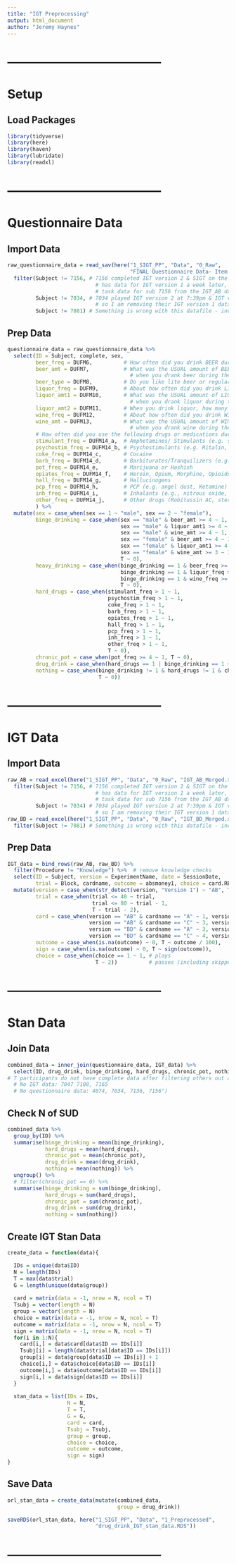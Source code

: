 ```yaml
---
title: "IGT Preprocessing"
output: html_document
author: "Jeremy Haynes"
---
```




# --------------------------------------
# Setup
## Load Packages
```r
library(tidyverse)
library(here)
library(haven)
library(lubridate)
library(readxl)
```



# --------------------------------------
# Questionnaire Data
## Import Data
```r
raw_questionnaire_data = read_sav(here("1_SIGT_PP", "Data", "0_Raw",
                                       "FINAL Questionnaire Data- Item Level 9.11.18.sav")) %>% 
  filter(Subject != 7156, # 7156 completed IGT version 2 & SIGT on the same day, but then 
                            # has data for IGT version 1 a week later, so I am deleting
                            # task data for sub 7156 from the IGT_AB dataframe (IGT version 1) 
         Subject != 7034, # 7034 played IGT version 2 at 7:39pm & IGT version 1 at 8:20pm,
                            # so I am removing their IGT version 1 data
         Subject != 7081) # Something is wrong with this datafile - incomplete and always
```



## Prep Data
```r
questionnaire_data = raw_questionnaire_data %>% 
  select(ID = Subject, complete, sex,
         beer_freq = DUFM6,          # How often did you drink BEER during the last three months?
         beer_amt = DUFM7,           # What was the USUAL amount of BEER you had on any typical day
                                       # when you drank beer during the past three months?
         beer_type = DUFM8,          # Do you like lite beer or regular beer?
         liquor_freq = DUFM9,        # About how often did you drink LIQUOR during the past three months?
         liquor_amt1 = DUFM10,       # What was the USUAL amount of LIQUOR you had on any typical day
                                       # when you drank liquor during the last three months?
         liquor_amt2 = DUFM11,       # When you drink liquor, how many ounces do you mix in each drink?
         wine_freq = DUFM12,         # About how often did you drink WINE during the past three months?
         wine_amt = DUFM13,          # What was the USUAL amount of WINE you had on a typical day
                                       # when you drank wine during the past three months?
         # How often did you use the following drugs or medications during the PAST 3 MONTHS?
         stimulant_freq = DUFM14_a,  # Amphetamines/ Stimulants (e.g. speed, meth)
         psychostim_freq = DUFM14_b, # Psychostimulants (e.g. Ritalin, diet pills)
         coke_freq = DUFM14_c,       # Cocaine
         barb_freq = DUFM14_d,       # Barbiturates/Tranquilizers (e.g. Librium, Valium)
         pot_freq = DUFM14_e,        # Marijuana or Hashish
         opiates_freq = DUFM14_f,    # Heroin, Opium, Morphine, Opioids
         hall_freq = DUFM14_g,       # Hallucinogens
         pcp_freq = DUFM14_h,        # PCP (e.g. angel dust, Ketamine)
         inh_freq = DUFM14_i,        # Inhalants (e.g., nitrous oxide, whippets)
         other_freq = DUFM14_j,      # Other drugs (Robitussin AC, steroids, sleep pills)
         ) %>% 
  mutate(sex = case_when(sex == 1 ~ "male", sex == 2 ~ "female"),
         binge_drinking = case_when(sex == "male" & beer_amt >= 4 ~ 1,
                                    sex == "male" & liquor_amt1 >= 4 ~ 1,
                                    sex == "male" & wine_amt >= 4 ~ 1,
                                    sex == "female" & beer_amt >= 4 ~ 1,
                                    sex == "female" & liquor_amt1 >= 4 ~ 1,
                                    sex == "female" & wine_amt >= 3 ~ 1,
                                    T ~ 0),
         heavy_drinking = case_when(binge_drinking == 1 & beer_freq >= 7 ~ 1,
                                    binge_drinking == 1 & liquor_freq >= 7 ~ 1,
                                    binge_drinking == 1 & wine_freq >= 7 ~ 1,
                                    T ~ 0),
         hard_drugs = case_when(stimulant_freq > 1 ~ 1,
                                psychostim_freq > 1 ~ 1,
                                coke_freq > 1 ~ 1,
                                barb_freq > 1 ~ 1,
                                opiates_freq > 1 ~ 1,
                                hall_freq > 1 ~ 1,
                                pcp_freq > 1 ~ 1,
                                inh_freq > 1 ~ 1,
                                other_freq > 1 ~ 1,
                                T ~ 0),
         chronic_pot = case_when(pot_freq >= 4 ~ 1, T ~ 0),
         drug_drink = case_when(hard_drugs == 1 | binge_drinking == 1 ~ 1, T ~ 0),
         nothing = case_when(binge_drinking != 1 & hard_drugs != 1 & chronic_pot != 1 ~ 1,
                             T ~ 0))
```



# --------------------------------------
# IGT Data
## Import Data
```r
raw_AB = read_excel(here("1_SIGT_PP", "Data", "0_Raw", "IGT_AB_Merged.xlsx")) %>% 
  filter(Subject != 7156, # 7156 completed IGT version 2 & SIGT on the same day, but then 
                            # has data for IGT version 1 a week later, so I am deleting
                            # task data for sub 7156 from the IGT_AB dataframe (IGT version 1) 
         Subject != 7034) # 7034 played IGT version 2 at 7:39pm & IGT version 1 at 8:20pm,
                            # so I am removing their IGT version 1 data
raw_BD = read_excel(here("1_SIGT_PP", "Data", "0_Raw", "IGT_BD_Merged.xlsx")) %>% 
  filter(Subject != 7081) # Something is wrong with this datafile - incomplete and always played
```



## Prep Data
```r
IGT_data = bind_rows(raw_AB, raw_BD) %>% 
  filter(Procedure != "Knowledge") %>%  # remove knowledge checks
  select(ID = Subject, version = ExperimentName, date = SessionDate, 
         trial = Block, cardname, outcome = absmoney1, choice = card.RESP) %>% 
  mutate(version = case_when(str_detect(version, "Version 1") ~ "AB", T ~ "BD"),
         trial = case_when(trial <= 40 ~ trial,
                           trial <= 80 ~ trial - 1,
                           T ~ trial - 2),
         card = case_when(version == "AB" & cardname == "A" ~ 1, version == "AB" & cardname == "B" ~ 2,
                          version == "AB" & cardname == "C" ~ 3, version == "AB" & cardname == "D" ~ 4,
                          version == "BD" & cardname == "A" ~ 3, version == "BD" & cardname == "B" ~ 1,
                          version == "BD" & cardname == "C" ~ 4, version == "BD" & cardname == "D" ~ 2),
         outcome = case_when(is.na(outcome) ~ 0, T ~ outcome / 100),
         sign = case_when(is.na(outcome) ~ 0, T ~ sign(outcome)),
         choice = case_when(choice == 1 ~ 1, # plays
                            T ~ 2))          # passes (including skipped trials)
```



# --------------------------------------
# Stan Data
## Join Data
```r
combined_data = inner_join(questionnaire_data, IGT_data) %>% 
  select(ID, drug_drink, binge_drinking, hard_drugs, chronic_pot, nothing, trial, card, outcome, sign, choice)
# 7 participants do not have complete data after filtering others out above:
  # No IGT data: 7047 7108, 7165
  # No questionnaire data: 4074, 7034, 7136, 7156")
```



## Check N of SUD
```r
combined_data %>% 
  group_by(ID) %>% 
  summarise(binge_drinking = mean(binge_drinking),
            hard_drugs = mean(hard_drugs),
            chronic_pot = mean(chronic_pot),
            drug_drink = mean(drug_drink),
            nothing = mean(nothing)) %>% 
  ungroup() %>% 
  # filter(chronic_pot == 0) %>% 
  summarise(binge_drinking = sum(binge_drinking),
            hard_drugs = sum(hard_drugs),
            chronic_pot = sum(chronic_pot),
            drug_drink = sum(drug_drink),
            nothing = sum(nothing))
```



## Create IGT Stan Data
```r
create_data = function(data){

  IDs = unique(data$ID)
  N = length(IDs)
  T = max(data$trial)
  G = length(unique(data$group))
  
  card = matrix(data = -1, nrow = N, ncol = T)
  Tsubj = vector(length = N)
  group = vector(length = N)
  choice = matrix(data = -1, nrow = N, ncol = T)
  outcome = matrix(data = -1, nrow = N, ncol = T)
  sign = matrix(data = -1, nrow = N, ncol = T)
  for(i in 1:N){
    card[i,] = data$card[data$ID == IDs[i]]
    Tsubj[i] = length(data$trial[data$ID == IDs[i]])
    group[i] = data$group[data$ID == IDs[i]] + 1
    choice[i,] = data$choice[data$ID == IDs[i]]
    outcome[i,] = data$outcome[data$ID == IDs[i]]
    sign[i,] = data$sign[data$ID == IDs[i]]
  }
  
  stan_data = list(IDs = IDs,
                   N = N,
                   T = T,
                   G = G,
                   card = card,
                   Tsubj = Tsubj,
                   group = group,
                   choice = choice,
                   outcome = outcome,
                   sign = sign)
}
```



## Save Data
```r
orl_stan_data = create_data(mutate(combined_data,
                                   group = drug_drink))

saveRDS(orl_stan_data, here("1_SIGT_PP", "Data", "1_Preprocessed",
                            "drug_drink_IGT_stan_data.RDS"))
```



# --------------------------------------
```r

```



















